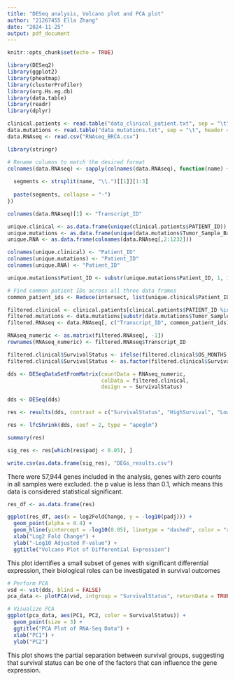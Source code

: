 ```yaml
---
title: "DESeq analysis, Volcano plot and PCA plot"
author: "21267455 Ella Zhang"
date: "2024-11-25"
output: pdf_document
---
```


```r
knitr::opts_chunk$set(echo = TRUE)
```

```r
library(DESeq2)
library(ggplot2)
library(pheatmap)
library(clusterProfiler)
library(org.Hs.eg.db)
library(data.table)
library(readr)
library(dplyr)
```

```r
clinical.patients <- read.table("data_clinical_patient.txt", sep = "\t", header = TRUE)
data.mutations <- read.table("data_mutations.txt", sep = "\t", header = TRUE)
data.RNAseq <- read.csv("RNAseq_BRCA.csv")
```

```r
library(stringr)

# Rename columns to match the desired format
colnames(data.RNAseq) <- sapply(colnames(data.RNAseq), function(name) {
  
  segments <- strsplit(name, "\\.")[[1]][1:3]
  
  paste(segments, collapse = "-")
})

colnames(data.RNAseq)[1] <- "Transcript_ID"

```

```r
unique.clinical <- as.data.frame(unique(clinical.patients$PATIENT_ID))
unique.mutations <- as.data.frame(unique(data.mutations$Tumor_Sample_Barcode))
unique.RNA <- as.data.frame(colnames(data.RNAseq[,2:1232]))

colnames(unique.clinical) <- "Patient_ID"
colnames(unique.mutations) <- "Patient_ID"
colnames(unique.RNA) <- "Patient_ID"

unique.mutations$Patient_ID <- substr(unique.mutations$Patient_ID, 1, 12)

# Find common patient IDs across all three data frames
common_patient_ids <- Reduce(intersect, list(unique.clinical$Patient_ID, unique.mutations$Patient_ID, unique.RNA$Patient_ID))

filtered.clinical <- clinical.patients[clinical.patients$PATIENT_ID %in% common_patient_ids, ]
filtered.mutations <- data.mutations[substr(data.mutations$Tumor_Sample_Barcode, 1, 12) %in% common_patient_ids, ]
filtered.RNAseq <- data.RNAseq[, c("Transcript_ID", common_patient_ids)]  #Keep only the columns of common patients
```

```r
RNAseq_numeric <- as.matrix(filtered.RNAseq[, -1])
rownames(RNAseq_numeric) <- filtered.RNAseq$Transcript_ID

filtered.clinical$SurvivalStatus <- ifelse(filtered.clinical$OS_MONTHS > 36, "HighSurvival", "LowSurvival")
filtered.clinical$SurvivalStatus <- as.factor(filtered.clinical$SurvivalStatus)

dds <- DESeqDataSetFromMatrix(countData = RNAseq_numeric,
                              colData = filtered.clinical,
                              design = ~ SurvivalStatus)
```

```r
dds <- DESeq(dds)

res <- results(dds, contrast = c("SurvivalStatus", "HighSurvival", "LowSurvival"))

res <- lfcShrink(dds, coef = 2, type = "apeglm")

summary(res)

sig_res <- res[which(res$padj < 0.05), ]

write.csv(as.data.frame(sig_res), "DEGs_results.csv")
```

There were 57,944 genes included in the analysis, genes with zero counts in all samples were excluded. the p value is less than 0.1, which means this data is considered statistical significant.

```r
res_df <- as.data.frame(res)

ggplot(res_df, aes(x = log2FoldChange, y = -log10(padj))) +
  geom_point(alpha = 0.4) +
  geom_hline(yintercept = -log10(0.05), linetype = "dashed", color = "red") +
  xlab("Log2 Fold Change") +
  ylab("-Log10 Adjusted P-value") +
  ggtitle("Volcano Plot of Differential Expression")
```

This plot identifies a small subset of genes with significant differential expression, their biological roles can be investigated in survival outcomes

```r
# Perform PCA
vsd <- vst(dds, blind = FALSE)
pca_data <- plotPCA(vsd, intgroup = "SurvivalStatus", returnData = TRUE)

# Visualize PCA
ggplot(pca_data, aes(PC1, PC2, color = SurvivalStatus)) +
  geom_point(size = 3) +
  ggtitle("PCA Plot of RNA-Seq Data") +
  xlab("PC1") +
  ylab("PC2")
```

This plot shows the partial separation between survival groups, suggesting that survival status can be one of the factors that can influence the gene expression.
